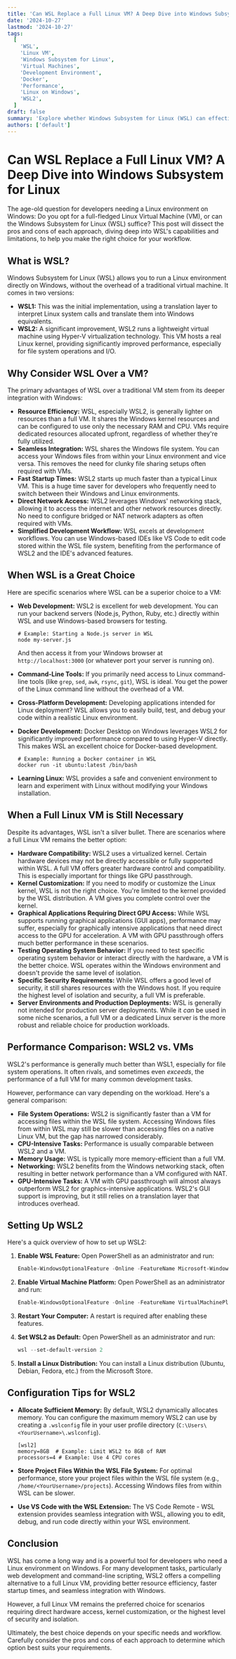 ```yaml
---
title: 'Can WSL Replace a Full Linux VM? A Deep Dive into Windows Subsystem for Linux'
date: '2024-10-27'
lastmod: '2024-10-27'
tags:
  [
    'WSL',
    'Linux VM',
    'Windows Subsystem for Linux',
    'Virtual Machines',
    'Development Environment',
    'Docker',
    'Performance',
    'Linux on Windows',
    'WSL2',
  ]
draft: false
summary: 'Explore whether Windows Subsystem for Linux (WSL) can effectively replace a full Linux Virtual Machine for development, testing, and other common Linux tasks. We dive into performance, compatibility, and use cases.'
authors: ['default']
---
```


# Can WSL Replace a Full Linux VM? A Deep Dive into Windows Subsystem for Linux

The age-old question for developers needing a Linux environment on Windows: Do you opt for a full-fledged Linux Virtual Machine (VM), or can the Windows Subsystem for Linux (WSL) suffice? This post will dissect the pros and cons of each approach, diving deep into WSL's capabilities and limitations, to help you make the right choice for your workflow.

## What is WSL?

Windows Subsystem for Linux (WSL) allows you to run a Linux environment directly on Windows, without the overhead of a traditional virtual machine. It comes in two versions:

- **WSL1:** This was the initial implementation, using a translation layer to interpret Linux system calls and translate them into Windows equivalents.
- **WSL2:** A significant improvement, WSL2 runs a lightweight virtual machine using Hyper-V virtualization technology. This VM hosts a real Linux kernel, providing significantly improved performance, especially for file system operations and I/O.

## Why Consider WSL Over a VM?

The primary advantages of WSL over a traditional VM stem from its deeper integration with Windows:

- **Resource Efficiency:** WSL, especially WSL2, is generally lighter on resources than a full VM. It shares the Windows kernel resources and can be configured to use only the necessary RAM and CPU. VMs require dedicated resources allocated upfront, regardless of whether they're fully utilized.
- **Seamless Integration:** WSL shares the Windows file system. You can access your Windows files from within your Linux environment and vice versa. This removes the need for clunky file sharing setups often required with VMs.
- **Fast Startup Times:** WSL2 starts up much faster than a typical Linux VM. This is a huge time saver for developers who frequently need to switch between their Windows and Linux environments.
- **Direct Network Access:** WSL2 leverages Windows' networking stack, allowing it to access the internet and other network resources directly. No need to configure bridged or NAT network adapters as often required with VMs.
- **Simplified Development Workflow:** WSL excels at development workflows. You can use Windows-based IDEs like VS Code to edit code stored within the WSL file system, benefiting from the performance of WSL2 and the IDE's advanced features.

## When WSL is a Great Choice

Here are specific scenarios where WSL can be a superior choice to a VM:

- **Web Development:** WSL2 is excellent for web development. You can run your backend servers (Node.js, Python, Ruby, etc.) directly within WSL and use Windows-based browsers for testing.

  ```plaintext
  # Example: Starting a Node.js server in WSL
  node my-server.js
  ```

  And then access it from your Windows browser at `http://localhost:3000` (or whatever port your server is running on).

- **Command-Line Tools:** If you primarily need access to Linux command-line tools (like `grep`, `sed`, `awk`, `rsync`, `git`), WSL is ideal. You get the power of the Linux command line without the overhead of a VM.
- **Cross-Platform Development:** Developing applications intended for Linux deployment? WSL allows you to easily build, test, and debug your code within a realistic Linux environment.
- **Docker Development:** Docker Desktop on Windows leverages WSL2 for significantly improved performance compared to using Hyper-V directly. This makes WSL an excellent choice for Docker-based development.

  ```plaintext
  # Example: Running a Docker container in WSL
  docker run -it ubuntu:latest /bin/bash
  ```

- **Learning Linux:** WSL provides a safe and convenient environment to learn and experiment with Linux without modifying your Windows installation.

## When a Full Linux VM is Still Necessary

Despite its advantages, WSL isn't a silver bullet. There are scenarios where a full Linux VM remains the better option:

- **Hardware Compatibility:** WSL2 uses a virtualized kernel. Certain hardware devices may not be directly accessible or fully supported within WSL. A full VM offers greater hardware control and compatibility. This is especially important for things like GPU passthrough.
- **Kernel Customization:** If you need to modify or customize the Linux kernel, WSL is not the right choice. You're limited to the kernel provided by the WSL distribution. A VM gives you complete control over the kernel.
- **Graphical Applications Requiring Direct GPU Access:** While WSL supports running graphical applications (GUI apps), performance may suffer, especially for graphically intensive applications that need direct access to the GPU for acceleration. A VM with GPU passthrough offers much better performance in these scenarios.
- **Testing Operating System Behavior:** If you need to test specific operating system behavior or interact directly with the hardware, a VM is the better choice. WSL operates within the Windows environment and doesn't provide the same level of isolation.
- **Specific Security Requirements:** While WSL offers a good level of security, it still shares resources with the Windows host. If you require the highest level of isolation and security, a full VM is preferable.
- **Server Environments and Production Deployments:** WSL is generally not intended for production server deployments. While it _can_ be used in some niche scenarios, a full VM or a dedicated Linux server is the more robust and reliable choice for production workloads.

## Performance Comparison: WSL2 vs. VMs

WSL2's performance is generally much better than WSL1, especially for file system operations. It often rivals, and sometimes even _exceeds_, the performance of a full VM for many common development tasks.

However, performance can vary depending on the workload. Here's a general comparison:

- **File System Operations:** WSL2 is significantly faster than a VM for accessing files within the WSL file system. Accessing Windows files from within WSL may still be slower than accessing files on a native Linux VM, but the gap has narrowed considerably.
- **CPU-Intensive Tasks:** Performance is usually comparable between WSL2 and a VM.
- **Memory Usage:** WSL is typically more memory-efficient than a full VM.
- **Networking:** WSL2 benefits from the Windows networking stack, often resulting in better network performance than a VM configured with NAT.
- **GPU-Intensive Tasks:** A VM with GPU passthrough will almost always outperform WSL2 for graphics-intensive applications. WSL2's GUI support is improving, but it still relies on a translation layer that introduces overhead.

## Setting Up WSL2

Here's a quick overview of how to set up WSL2:

1.  **Enable WSL Feature:** Open PowerShell as an administrator and run:

    ```powershell
    Enable-WindowsOptionalFeature -Online -FeatureName Microsoft-Windows-Subsystem-Linux
    ```

2.  **Enable Virtual Machine Platform:** Open PowerShell as an administrator and run:

    ```powershell
    Enable-WindowsOptionalFeature -Online -FeatureName VirtualMachinePlatform
    ```

3.  **Restart Your Computer:** A restart is required after enabling these features.

4.  **Set WSL2 as Default:** Open PowerShell as an administrator and run:

    ```powershell
    wsl --set-default-version 2
    ```

5.  **Install a Linux Distribution:** You can install a Linux distribution (Ubuntu, Debian, Fedora, etc.) from the Microsoft Store.

## Configuration Tips for WSL2

- **Allocate Sufficient Memory:** By default, WSL2 dynamically allocates memory. You can configure the maximum memory WSL2 can use by creating a `.wslconfig` file in your user profile directory (`C:\Users\<YourUsername>\.wslconfig`).

  ```plaintext
  [wsl2]
  memory=8GB  # Example: Limit WSL2 to 8GB of RAM
  processors=4 # Example: Use 4 CPU cores
  ```

- **Store Project Files Within the WSL File System:** For optimal performance, store your project files within the WSL file system (e.g., `/home/<YourUsername>/projects`). Accessing Windows files from within WSL can be slower.
- **Use VS Code with the WSL Extension:** The VS Code Remote - WSL extension provides seamless integration with WSL, allowing you to edit, debug, and run code directly within your WSL environment.

## Conclusion

WSL has come a long way and is a powerful tool for developers who need a Linux environment on Windows. For many development tasks, particularly web development and command-line scripting, WSL2 offers a compelling alternative to a full Linux VM, providing better resource efficiency, faster startup times, and seamless integration with Windows.

However, a full Linux VM remains the preferred choice for scenarios requiring direct hardware access, kernel customization, or the highest level of security and isolation.

Ultimately, the best choice depends on your specific needs and workflow. Carefully consider the pros and cons of each approach to determine which option best suits your requirements.
